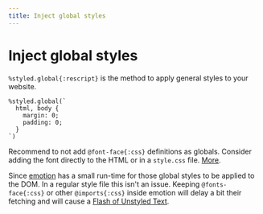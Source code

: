 ```yaml
---
title: Inject global styles
---
```


# Inject global styles

`%styled.global{:rescript}` is the method to apply general styles to your website.

```rescript
%styled.global(`
  html, body {
    margin: 0;
    padding: 0;
  }
`)
```

Recommend to not add `@font-face{:css}` definitions as globals. Consider adding the font directly to the HTML or in a `style.css` file. [More](https://andydavies.me/blog/2019/02/12/preloading-fonts-and-the-puzzle-of-priorities/).

Since [emotion](https://emotion.sh) has a small run-time for those global styles to be applied to the DOM. In a regular style file this isn't an issue. Keeping `@fonts-face{:css}` or other `@imports{:css}` inside emotion will delay a bit their fetching and will cause a [Flash of Unstyled Text](https://css-tricks.com/fout-foit-foft/).
